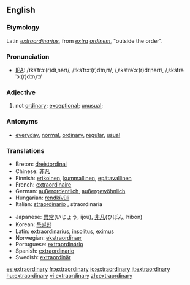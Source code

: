 ==English==

===Etymology===
Latin ''[[extraordinarius]]'', from ''[[extra]] [[ordinem]]'', "outside the order".

===Pronunciation===
*[[w:IPA|IPA]]: /ɪksˈtrɔː(r)dɪˌnərɪ/, /ɪksˈtrɔː(r)dɪnˌrɪ/, /ˌɛkstrəˈɔː(r)dɪˌnərɪ/, /ˌɛkstrəˈɔː(r)dɪnˌrɪ/

===Adjective===
{{en-adj}}

# not [[ordinary]]; [[exceptional]]; [[unusual]];

===Antonyms===
*[[everyday]], [[normal]], [[ordinary]], [[regular]], [[usual]]

===Translations===
{{top}}
*Breton: [[dreistordinal]]
*Chinese: [[非凡]]
*Finnish: [[erikoinen]], [[kummallinen]], [[epätavallinen]]
*French: [[extraordinaire]]
*German: [[außerordentlich]], [[außergewöhnlich]]
*Hungarian: [[rendkívüli]]
*Italian: [[straordinario]] {{m}}, straordinaria {{f}}
{{mid}}
*Japanese: [[異常]](いじょう, ijou), [[非凡]](ひぼん, hibon)
*Korean: [[특별한]]
*Latin: [[extraordinarius]], [[insolitus]], [[eximus]]
*Norwegian: [[ekstraordinær]]
*Portuguese: [[extraordinário]]
*Spanish: [[extraordinario]]
*Swedish: [[extraordinär]]
{{bottom}}

[[es:extraordinary]]
[[fr:extraordinary]]
[[io:extraordinary]]
[[it:extraordinary]]
[[hu:extraordinary]]
[[vi:extraordinary]]
[[zh:extraordinary]]